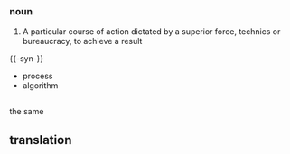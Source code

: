 =={{en}}==
===noun===

# A particular course of action dictated by a superior force, technics or bureaucracy, to achieve a result

{{-syn-}}

* process
* algorithm

=={{fr}}==

the same

==translation==